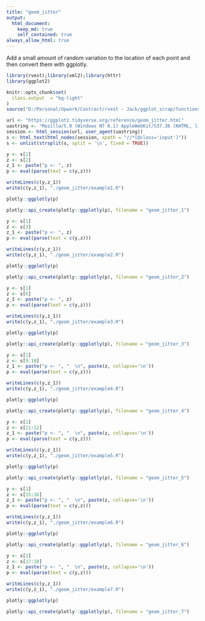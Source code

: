 ```yaml
---
title: "geom_jitter"
output: 
  html_document:
    keep_md: true
    self_contained: true
always_allow_html: true
---
```


Add a small amount of random variation to the location of each point and then convert them with ggplotly.

```r
library(rvest);library(xml2);library(httr)
library(ggplot2)

knitr::opts_chunk$set(
  class.output  = "bg-light"
)
source("D:/Personal/Upwork/Contract/rvest - Jack/ggplot_scrap/functions.R")
```

```r
url <- "https://ggplot2.tidyverse.org/reference/geom_jitter.html"
uastring <- "Mozilla/5.0 (Windows NT 6.1) AppleWebKit/537.36 (KHTML, like Gecko) Chrome/88.0.4324.190 Safari/537.36"
session <- html_session(url, user_agent(uastring))
s <- html_text(html_nodes(session, xpath = "//*[@class='input']"))
s <- unlist(strsplit(s, split = '\n', fixed = TRUE))
```

```r
y <- s[1]
z <- s[2]
z_1 <- paste("p <- ", z)
p <- eval(parse(text = c(y,z)))
```

```r
writeLines(c(y,z_1))
write(c(y,z_1), "./geom_jitter/example1.R")
```

```r
plotly::ggplotly(p)
```

```r
plotly::api_create(plotly::ggplotly(p), filename = "geom_jitter_1")
```

```r
y <- s[1]
z <- s[3]
z_1 <- paste("p <- ", z)
p <- eval(parse(text = c(y,z)))
```

```r
writeLines(c(y,z_1))
write(c(y,z_1), "./geom_jitter/example2.R")
```

```r
plotly::ggplotly(p)
```

```r
plotly::api_create(plotly::ggplotly(p), filename = "geom_jitter_2")
```

```r
y <- s[1]
z <- s[6]
z_1 <- paste("p <- ", z)
p <- eval(parse(text = c(y,z)))
```

```r
writeLines(c(y,z_1))
write(c(y,z_1), "./geom_jitter/example3.R")
```

```r
plotly::ggplotly(p)
```

```r
plotly::api_create(plotly::ggplotly(p), filename = "geom_jitter_3")
```

```r
y <- s[1]
z <- s[9:10]
z_1 <- paste("p <- ", "  \n", paste(z, collapse='\n'))
p <- eval(parse(text = c(y,z)))
```

```r
writeLines(c(y,z_1))
write(c(y,z_1), "./geom_jitter/example4.R")
```

```r
plotly::ggplotly(p)
```

```r
plotly::api_create(plotly::ggplotly(p), filename = "geom_jitter_4")
```

```r
y <- s[1]
z <- s[11:12]
z_1 <- paste("p <- ", "  \n", paste(z, collapse='\n'))
p <- eval(parse(text = c(y,z)))
```

```r
writeLines(c(y,z_1))
write(c(y,z_1), "./geom_jitter/example5.R")
```

```r
plotly::ggplotly(p)
```

```r
plotly::api_create(plotly::ggplotly(p), filename = "geom_jitter_5")
```

```r
y <- s[1]
z <- s[15:16]
z_1 <- paste("p <- ", "  \n", paste(z, collapse='\n'))
p <- eval(parse(text = c(y,z)))
```

```r
writeLines(c(y,z_1))
write(c(y,z_1), "./geom_jitter/example6.R")
```

```r
plotly::ggplotly(p)
```

```r
plotly::api_create(plotly::ggplotly(p), filename = "geom_jitter_6")
```

```r
y <- s[1]
z <- s[17:18]
z_1 <- paste("p <- ", "  \n", paste(z, collapse='\n'))
p <- eval(parse(text = c(y,z)))
```

```r
writeLines(c(y,z_1))
write(c(y,z_1), "./geom_jitter/example7.R")
```

```r
plotly::ggplotly(p)
```

```r
plotly::api_create(plotly::ggplotly(p), filename = "geom_jitter_7")
```